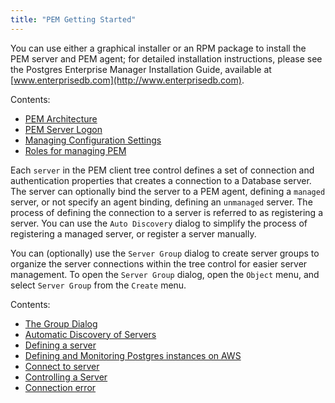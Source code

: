 ```yaml
---
title: "PEM Getting Started"
---
```


<div id="toc_pem_getting_started" class="registered_link"></div>

You can use either a graphical installer or an RPM package to install the PEM server and PEM agent; for detailed installation instructions, please see the Postgres Enterprise Manager Installation Guide, available at [www.enterprisedb.com](http://www.enterprisedb.com).

Contents:

-   [PEM Architecture](01_pem_architecture)
-   [PEM Server Logon](02_pem_server_logon)
-   [Managing Configuration Settings](03_pem_managing_configuration_settings)
-   [Roles for managing PEM](04_pem_roles)

Each `server` in the PEM client tree control defines a set of connection and authentication properties that creates a connection to a Database server. The server can optionally bind the server to a PEM agent, defining a `managed` server, or not specify an agent binding, defining an `unmanaged` server. The process of defining the connection to a server is referred to as registering a server. You can use the `Auto Discovery` dialog to simplify the process of registering a managed server, or register a server manually.

You can (optionally) use the `Server Group` dialog to create server groups to organize the server connections within the tree control for easier server management. To open the `Server Group` dialog, open the `Object` menu, and select `Server Group` from the `Create` menu.

Contents:

-   [The Group Dialog](05_group_dialog)
-   [Automatic Discovery of Servers](06_auto_discovery_dialog)
-   [Defining a server](07_pem_define_connection)
-   [Defining and Monitoring Postgres instances on AWS](08_pem_define_aws_instance_connection)
-   [Connect to server](09_pem_connect_to_server)
-   [Controlling a Server](10_control_server)
-   [Connection error](11_connect_error)
